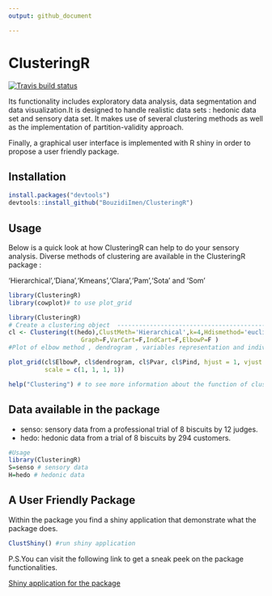 ```yaml
---
output: github_document

---
```




#                   ClusteringR

<!-- badges: start -->
[![Travis build status](https://travis-ci.org/BouzidiImen/ClusteringR.svg?branch=master)](https://travis-ci.org/BouzidiImen/ClusteringR)
  <!-- badges: end -->

  Its functionality includes exploratory data analysis, data segmentation and data visualization.It is designed to handle realistic data sets : hedonic data set and sensory data set.
It makes use of several clustering methods as well as the implementation of partition-validity approach.

Finally, a graphical user interface is implemented  with R shiny in order to propose a user friendly package.


## Installation

``` r
install.packages("devtools")
devtools::install_github("BouzidiImen/ClusteringR")

```


## Usage 
Below is a quick look at how ClusteringR can help to do your sensory analysis.
Diverse methods of clustering are available in the ClusteringR package :

'Hierarchical','Diana','Kmeans','Clara','Pam','Sota' and 'Som'

```r
library(ClusteringR)
library(cowplot)# to use plot_grid
```



```r

library(ClusteringR)
# Create a clustering object  -------------------------------------------------
cl <- Clustering(t(hedo),ClustMeth='Hierarchical',k=4,Hdismethod='euclidean',Hmethod="ward.D2",
                    Graph=F,VarCart=F,IndCart=F,ElbowP=F )
#Plot of elbow method , dendrogram , variables representation and individuals

plot_grid(cl$ElbowP, cl$dendrogram, cl$Pvar, cl$Pind, hjust = 1, vjust = 1,
          scale = c(1, 1, 1, 1))

```
```r
help("Clustering") # to see more information about the function of clustering 
```



## Data available in the package

* senso: sensory data from a professional trial of 8 biscuits by 12 judges.
* hedo: hedonic data from a trial of 8 biscuits by 294 customers.
```r
#Usage 
library(ClusteringR)
S=senso # sensory data 
H=hedo # hedonic data

```

## A User Friendly Package

Within the package you find a shiny application that demonstrate what the package does.
```r
ClustShiny() #run shiny application
```


P.S.You can visit the following link to get a sneak peek on the package functionalities.

[Shiny application for the package](https://imenbouzidi.shinyapps.io/InterfaceForThepackage/)
